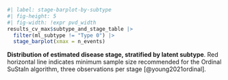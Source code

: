 
::: {#suppfig-stage-barplot_chosen_subtypes}

```r
#| label: stage-barplot-by-subtype
#| fig-height: 5
#| fig-width: !expr pvd_width
results_cv_max$subtype_and_stage_table |> 
  filter(ml_subtype != "Type 0") |>
  stage_barplot(xmax = n_events)
```

**Distribution of estimated disease stage, stratified by latent subtype**. 
Red horizontal line indicates minimum sample size
recommended for the Ordinal SuStaIn algorithm,
three observations per stage [@young2021ordinal].

:::
